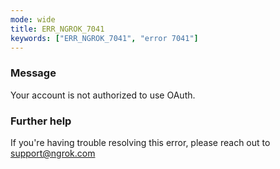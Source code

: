 ```yaml
---
mode: wide
title: ERR_NGROK_7041
keywords: ["ERR_NGROK_7041", "error 7041"]
---
```


### Message

Your account is not authorized to use OAuth.

### Further help

If you're having trouble resolving this error, please reach out to [support@ngrok.com](mailto:support@ngrok.com?subject=Help%20with%20ERR_NGROK_7041)
